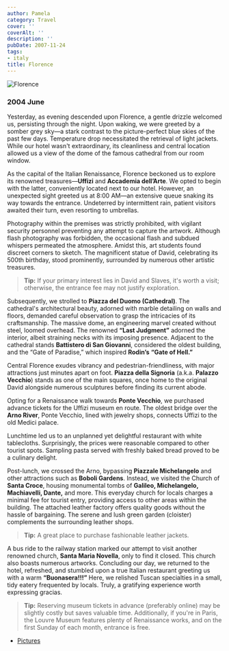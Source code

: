 ```yaml
---
author: Pamela
category: Travel
cover: ''
coverAlt: ''
description: ''
pubDate: 2007-11-24
tags:
- italy
title: Florence
---
```



<Image src={pic1} alt="Florence"/>

### 2004 June 

Yesterday, as evening descended upon Florence, a gentle drizzle welcomed us, persisting through the night. Upon waking, we were greeted by a somber grey sky—a stark contrast to the picture-perfect blue skies of the past few days. Temperature drop necessitated the retrieval of light jackets. While our hotel wasn't extraordinary, its cleanliness and central location allowed us a view of the dome of the famous cathedral from our room window.

As the capital of the Italian Renaissance, Florence beckoned us to explore its renowned treasures—**Uffizi** and **Accademia dell’Arte**. We opted to begin with the latter, conveniently located next to our hotel. However, an unexpected sight greeted us at 8:00 AM—an extensive queue snaking its way towards the entrance. Undeterred by intermittent rain, patient visitors awaited their turn, even resorting to umbrellas.

Photography within the premises was strictly prohibited, with vigilant security personnel preventing any attempt to capture the artwork. Although flash photography was forbidden, the occasional flash and subdued whispers permeated the atmosphere. Amidst this, art students found discreet corners to sketch. The magnificent statue of David, celebrating its 500th birthday, stood prominently, surrounded by numerous other artistic treasures.

> **Tip:** If your primary interest lies in David and Slaves, it's worth a visit; otherwise, the entrance fee may not justify exploration.

Subsequently, we strolled to **Piazza del Duomo (Cathedral)**. The cathedral's architectural beauty, adorned with marble detailing on walls and floors, demanded careful observation to grasp the intricacies of its craftsmanship. The massive dome, an engineering marvel created without steel, loomed overhead. The renowned **“Last Judgment”** adorned the interior, albeit straining necks with its imposing presence. Adjacent to the cathedral stands **Battistero di San Giovanni**, considered the oldest building, and the “Gate of Paradise,” which inspired **Rodin’s** **“Gate of Hell.”**

Central Florence exudes vibrancy and pedestrian-friendliness, with major attractions just minutes apart on foot. **Piazza della Signoria** (a.k.a. **Palazzo Vecchio**) stands as one of the main squares, once home to the original David alongside numerous sculptures before finding its current abode.

Opting for a Renaissance walk towards **Ponte Vecchio**, we purchased advance tickets for the Uffizi museum en route. The oldest bridge over the **Arno River**, Ponte Vecchio, lined with jewelry shops, connects Uffizi to the old Medici palace.

Lunchtime led us to an unplanned yet delightful restaurant with white tablecloths. Surprisingly, the prices were reasonable compared to other tourist spots. Sampling pasta served with freshly baked bread proved to be a culinary delight.

Post-lunch, we crossed the Arno, bypassing **Piazzale Michelangelo** and other attractions such as **Boboli Gardens**. Instead, we visited the Church of **Santa Croce**, housing monumental tombs of **Galileo, Michelangelo, Machiavelli, Dante,** and more. This everyday church for locals charges a minimal fee for tourist entry, providing access to other areas within the building. The attached leather factory offers quality goods without the hassle of bargaining. The serene and lush green garden (cloister) complements the surrounding leather shops.

> **Tip:** A great place to purchase fashionable leather jackets.

A bus ride to the railway station marked our attempt to visit another renowned church, **Santa Maria Novella**, only to find it closed. This church also boasts numerous artworks. Concluding our day, we returned to the hotel, refreshed, and stumbled upon a true Italian restaurant greeting us with a warm **“Buonasera!!!”** Here, we relished Tuscan specialties in a small, tidy eatery frequented by locals. Truly, a gratifying experience worth expressing gracias.

> **Tip:** Reserving museum tickets in advance (preferably online) may be slightly costly but saves valuable time. Additionally, if you're in Paris, the Louvre Museum features plenty of Renaissance works, and on the first Sunday of each month, entrance is free.

- [Pictures](https://www.flickr.com/photos/santm/albums/72157638398556223/with/11231436533)
